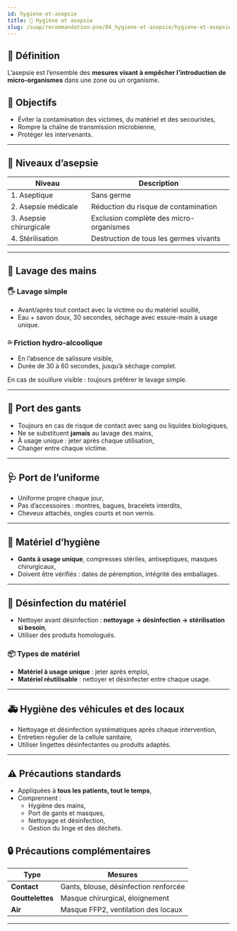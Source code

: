 ---
id: hygiene-et-asepsie
title: 🧼 Hygiène et asepsie
slug: /suap/recommandation-pse/04_hygiene-et-asepsie/hygiene-et-asepsie
---


## 🧠 Définition

L’asepsie est l’ensemble des **mesures visant à empêcher l’introduction de micro-organismes** dans une zone ou un organisme.

## 🎯 Objectifs

- Éviter la contamination des victimes, du matériel et des secouristes,
- Rompre la chaîne de transmission microbienne,
- Protéger les intervenants.

---

## 🧪 Niveaux d’asepsie

| Niveau | Description |
|--------|-------------|
| 1. Aseptique | Sans germe |
| 2. Asepsie médicale | Réduction du risque de contamination |
| 3. Asepsie chirurgicale | Exclusion complète des micro-organismes |
| 4. Stérilisation | Destruction de tous les germes vivants |

---

## 🧴 Lavage des mains

### 🖐️ Lavage simple

- Avant/après tout contact avec la victime ou du matériel souillé,
- Eau + savon doux, 30 secondes, séchage avec essuie-main à usage unique.

### 💦 Friction hydro-alcoolique

- En l’absence de salissure visible,
- Durée de 30 à 60 secondes, jusqu’à séchage complet.

<Admonition type="tip">
En cas de souillure visible : toujours préférer le lavage simple.
</Admonition>

---

## 🧤 Port des gants

- Toujours en cas de risque de contact avec sang ou liquides biologiques,
- Ne se substituent **jamais** au lavage des mains,
- À usage unique : jeter après chaque utilisation,
- Changer entre chaque victime.

---

## 🩺 Port de l’uniforme

- Uniforme propre chaque jour,
- Pas d’accessoires : montres, bagues, bracelets interdits,
- Cheveux attachés, ongles courts et non vernis.

---

## 🧰 Matériel d’hygiène

- **Gants à usage unique**, compresses stériles, antiseptiques, masques chirurgicaux,
- Doivent être vérifiés : dates de péremption, intégrité des emballages.

---

## 🧼 Désinfection du matériel

- Nettoyer avant désinfection : **nettoyage → désinfection → stérilisation si besoin**,
- Utiliser des produits homologués.

### 📦 Types de matériel

- **Matériel à usage unique** : jeter après emploi,
- **Matériel réutilisable** : nettoyer et désinfecter entre chaque usage.

---

## 🚑 Hygiène des véhicules et des locaux

- Nettoyage et désinfection systématiques après chaque intervention,
- Entretien régulier de la cellule sanitaire,
- Utiliser lingettes désinfectantes ou produits adaptés.

---

## ⚠️ Précautions standards

- Appliquées à **tous les patients, tout le temps**,
- Comprennent :
  - Hygiène des mains,
  - Port de gants et masques,
  - Nettoyage et désinfection,
  - Gestion du linge et des déchets.

## 🔒 Précautions complémentaires

| Type | Mesures |
|------|---------|
| **Contact** | Gants, blouse, désinfection renforcée |
| **Gouttelettes** | Masque chirurgical, éloignement |
| **Air** | Masque FFP2, ventilation des locaux |

---